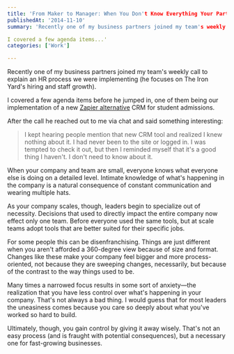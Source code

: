 ```yaml
---
title: 'From Maker to Manager: When You Don't Know Everything Your Partners are Doing'
publishedAt: '2014-11-10'
summary: 'Recently one of my business partners joined my team's weekly call to explain an HR process we were implementing (he focuses on The Iron Yard's hiring and staff growth). 

I covered a few agenda items...'
categories: ['Work']

---
```


Recently one of my business partners joined my team's weekly call to explain an HR process we were implementing (he focuses on The Iron Yard's hiring and staff growth).

I covered a few agenda items before he jumped in, one of them being our implementation of a new [Zapier alternative](https://www.piesync.com/piesync-vs-zapier/) CRM for student admissions.

After the call he reached out to me via chat and said something interesting:

> I kept hearing people mention that new CRM tool and realized I knew nothing about it. I had never been to the site or logged in. I was tempted to check it out, but then I reminded myself that it's a good thing I haven't. I don't need to know about it.

When your company and team are small, everyone knows what everyone else is doing on a detailed level. Intimate knowledge of what's happening in the company is a natural consequence of constant communication and wearing multiple hats.

As your company scales, though, leaders begin to specialize out of necessity. Decisions that used to directly impact the entire company now effect only one team. Before everyone used the same tools, but at scale teams adopt tools that are better suited for their specific jobs.

For some people this can be disenfranchising. Things are just different when you aren't afforded a 360-degree view because of size and format. Changes like these make your company feel bigger and more process-oriented, not because they are sweeping changes, necessarily, but because of the contrast to the way things used to be.

Many times a narrowed focus results in some sort of anxiety—the realization that you have less control over what's happening in your company. That's not always a bad thing. I would guess that for most leaders the uneasiness comes because you care so deeply about what you've worked so hard to build.

Ultimately, though, you gain control by giving it away wisely. That's not an easy process (and is fraught with potential consequences), but a necessary one for fast-growing businesses.
